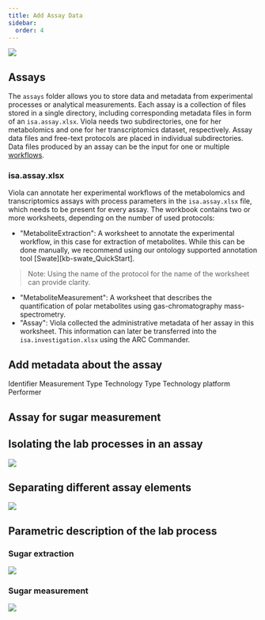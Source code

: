 ```yaml
---
title: Add Assay Data
sidebar:
  order: 4
---
```



![](@images/start-here/newDPfigures/arc-prototypic-identifyTheAssay.svg)


## Assays

The `assays` folder allows you to store data and metadata from experimental processes or analytical measurements. Each assay is a collection of files stored in a single directory, including corresponding metadata files in form of an `isa.assay.xlsx`. Viola needs two subdirectories, one for her metabolomics and one for her transcriptomics dataset, respectively. Assay data files and free-text protocols are placed in individual subdirectories. Data files produced by an assay can be the input for one or multiple [workflows](#workflows).

### isa.assay.xlsx

Viola can annotate her experimental workflows of the metabolomics and transcriptomics assays with process parameters in the `isa.assay.xlsx` file, which needs to be present for every assay. The workbook contains two or more worksheets, depending on the number of used protocols:

- "MetaboliteExtraction": A worksheet to annotate the experimental workflow, in this case for extraction of metabolites. While this can be done manually, we recommend using our ontology supported annotation tool [Swate][kb-swate_QuickStart].
> Note: Using the name of the protocol for the name of the worksheet can provide clarity. 
- "MetaboliteMeasurement": A worksheet that describes the quantification of polar metabolites using gas-chromatography mass-spectrometry.
- "Assay": Viola collected the administrative metadata of her assay in this worksheet. This information can later be transferred into the `isa.investigation.xlsx` using the ARC Commander.


## Add metadata about the assay

Identifier
Measurement Type
Technology Type
Technology platform
Performer


## Assay for sugar measurement


## Isolating the lab processes in an assay

![](@images/start-here/newDPfigures/arc-modularAssays.svg)

## Separating different assay elements

![](@images/start-here/newDPfigures/arc-modularAssays2.svg)

## Parametric description of the lab process

### Sugar extraction

![](@images/start-here/newDPfigures/arc-labProcess-parameters1.svg)

### Sugar measurement

![](@images/start-here/newDPfigures/arc-labProcess-parameters2.svg)